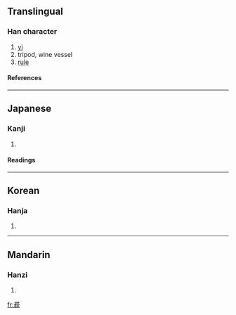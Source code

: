 {{see|彝}}

==Translingual==
===Han character===
{{Han char|rn=58|rad=彐|as=13|sn=16|four=|canj=弓一火竹廿 (NMFHT), 尸一火竹廿 (SMFHT)}}
# [[yi]]
# tripod, wine vessel
# [[rule]]
====References====
{{Han ref|kx=0362.251|dkj=09948|dj=0681.090|hdz=20962.151|uh=5F5B|ud=24411}}
----
==Japanese==
===Kanji===
{{ja-kanji|grade=|rs=彐13}}
# {{defn|Japanese}} 
====Readings====
{{ja-readings|on=[[い]] (i)|kun=[[つね]] (tsune)}}
----
==Korean==
===Hanja===
{{ko-hanja|hangeul=이|eumhun=|rv=i|mr=i|y=i}}
# {{defn|Korean}}
----
==Mandarin==
===Hanzi===
{{cmn-hanzi|pin=[[yí]] ([[yi2]])|wg=i<sup>2</sup>}}
# {{defn|Mandarin}}

[[fr:彛]]
